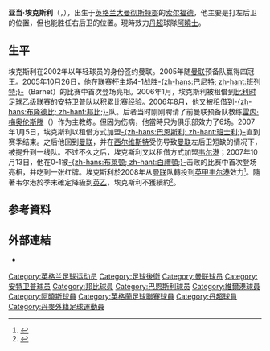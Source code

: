 {{noteTA|G1=足球
|T=zh-hans:亚当·埃克斯利; zh-hant:亞當·艾卡斯利;
|1=zh-hans:亚当·埃克斯利; zh-hant:亞當·艾卡斯利;
|2=zh-hans:埃克斯利; zh-hant:艾卡斯利;
|3=zh-hans:奥胡斯; zh-hk:阿曉士;
|4=zh-hans:布隆德比; zh-hk:邦比;
|5=zh-hans:巴恩斯利; zh-hk:班士利;
|6=zh-hans:韦尔港; zh-hk:維爾港;
}}
{{Football player infobox
| playername = 亚当·埃克斯利<br />''Adam Eckersley''
| image = 
| fullname = Adam James Eckersley 
| height = {{height|m=1.80}} 
| dateofbirth = {{birth date and age|1985|9|7}} 
| cityofbirth = [[索尔福德|索尔福德]] 
| countryofbirth = [[英格兰|英格兰]] 
| currentclub = [[奥胡斯体操协会俱乐部|阿曉士]] 
| position = [[后卫_(足球)|左后卫]] 
| clubnumber = 6 
| youthyears = 2002-05
| youthclubs = [[曼聯預備隊及青訓學院|曼聯]]
| years = 2002-08<br />2006<br />2006<br />2007<br />2007<br />2008<br />2008-10<br />2010-
| clubs = [[曼联|曼联]]<br />→ [[皇家安特卫普足球俱乐部|安特卫普]] <br />→ [[邦比足球會|邦比]] <br />→ [[巴恩斯利足球俱乐部|班士利]] <br />→ [[韦尔港足球俱乐部|韦尔港]] <br />[[韦尔港足球俱乐部|韦尔港]]<br />[[AC_Horsens|賀森斯]] <br />[[奥胡斯体操协会俱乐部|阿曉士]]
| caps(goals) = {{0}}0 (0)<br />16 (1)<br />{{0}}4 (0)<br />{{0}}6 (0)<br />{{0}}2 (0)<br />16 (1)<br />17 (1) <br />16 (2)
| pcupdate = 2010年11月23日 (二) 12:22 (UTC)
}}
'''亚当·埃克斯利'''（{{lang-en|Adam Eckersley}}，{{bd|1985年|9月7日|||Eckersley}}），出生于[[英格兰|英格兰]][[大曼彻斯特郡|大曼彻斯特郡]]的[[索尔福德|索尔福德]]，他主要是打左后卫的位置，但也能胜任右后卫的位置。現時效力[[丹麥足球超級聯賽|丹超]]球隊[[奥胡斯体操协会俱乐部|阿曉士]]。

==生平==
埃克斯利在2002年以年轻球员的身份签约曼联。2005年随[[曼联|曼联]]预备队赢得四冠王。2005年10月26日，他在[[联赛杯|联赛杯]]主场4-1战胜[[巴尼特足球俱乐部|-{zh-hans:巴尼特; zh-hant:班列特;}-]]（Barnet）的比赛中首次登场亮相。2006年1月，埃克斯利被租借到[[比利时足球乙级联赛|比利时足球乙级联赛]]的[[皇家安特卫普足球俱乐部|安特卫普]]队以积累比赛经验。2006年8月，他又被租借到[[邦比足球會|-{zh-hans:布隆德比; zh-hant:邦比;}-]]队。后者当时刚刚聘请了前曼联预备队教练[[雷内·梅奥伦斯滕|雷内·梅奥伦斯滕]]（{{lang|nl|René Meulensteen}}）作为主教练。但因为伤病，他當時只为俱乐部效力了6场。2007年1月5日，埃克斯利以租借方式加盟[[巴恩斯利足球俱乐部|-{zh-hans:巴恩斯利; zh-hant:班士利;}-]]直到赛季结束。之后他回到[[曼联|曼联]]，并在[[米凯尔·西尔维斯特|西尔维斯特]]受伤导致[[曼联|曼联]]左后卫短缺的情况下，被提升到一线队。不过不久之后，埃克斯利又以租借方式加盟[[韦尔港足球俱乐部|韦尔港]]；2007年10月13日，他在0-1被[[布莱顿足球俱乐部|-{zh-hans:布莱顿; zh-hant:白禮頓;}-]]击败的比赛中首次登场亮相，并吃到一张红牌。埃克斯利於2008年从[[曼联|曼联]]队轉投到[[英格蘭足球甲級聯賽|英甲]][[韦尔港足球俱乐部|韦尔港]]效力<small><ref>{{Cite web |url=http://news.bbc.co.uk/sport2/hi/football/teams/p/port_vale/7165964.stm |title=Port Vale complete Eckersley deal |accessdate=2008-01-03 |archive-date=2008-01-05 |archive-url=https://web.archive.org/web/20080105024030/http://news.bbc.co.uk/sport2/hi/football/teams/p/port_vale/7165964.stm |dead-url=no }}</ref></small>。隨著韦尔港於季末確定降級到[[英格蘭足球乙級聯賽|英乙]]，埃克斯利不獲續約<small><ref>{{cite news |language=en |url=http://news.bbc.co.uk/sport2/hi/football/teams/p/port_vale/7373498.stm |title=First summer signings for Sinnott |publisher=[[BBC|BBC]] Sport |date=2008-04-29 |accessdate=2009-03-06 |archive-date=2014-03-18 |archive-url=https://web.archive.org/web/20140318032932/http://news.bbc.co.uk/sport2/hi/football/teams/p/port_vale/7373498.stm |dead-url=no }}</ref></small>。

==参考資料==
{{reflist}}

==外部連結==
*{{soccerbase|id=42487|name=亚当·埃克斯利}}

{{DEFAULTSORT:Eckersley, Adam}}
[[Category:英格兰足球运动员|Category:英格兰足球运动员]]
[[Category:足球後衛|Category:足球後衛]]
[[Category:曼联球员|Category:曼联球员]]
[[Category:安特卫普球员|Category:安特卫普球员]]
[[Category:邦比球員|Category:邦比球員]]
[[Category:巴恩斯利球员|Category:巴恩斯利球员]]
[[Category:維爾港球員|Category:維爾港球員]]
[[Category:阿曉斯球員|Category:阿曉斯球員]]
[[Category:英格蘭足球聯賽球員|Category:英格蘭足球聯賽球員]]
[[Category:丹超球員|Category:丹超球員]]
[[Category:丹麥外籍足球運動員|Category:丹麥外籍足球運動員]]